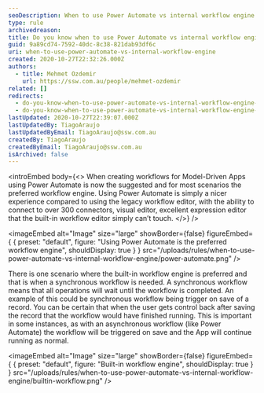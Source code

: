 ```yaml
---
seoDescription: When to use Power Automate vs internal workflow engine (Model Driven Apps)?
type: rule
archivedreason:
title: Do you know when to use Power Automate vs internal workflow engine (Model Driven Apps)?
guid: 9a89cd74-7592-40dc-8c38-821dab93df6c
uri: when-to-use-power-automate-vs-internal-workflow-engine
created: 2020-10-27T22:32:26.000Z
authors:
  - title: Mehmet Ozdemir
    url: https://ssw.com.au/people/mehmet-ozdemir
related: []
redirects:
  - do-you-know-when-to-use-power-automate-vs-internal-workflow-engine-model-driven-apps
  - do-you-know-when-to-use-power-automate-vs-internal-workflow-engine-(model-driven-apps)
lastUpdated: 2020-10-27T22:39:07.000Z
lastUpdatedBy: TiagoAraujo
lastUpdatedByEmail: TiagoAraujo@ssw.com.au
createdBy: TiagoAraujo
createdByEmail: TiagoAraujo@ssw.com.au
isArchived: false
---
```


<introEmbed
  body={<>
When creating workflows for Model-Driven Apps using Power Automate is now the suggested and for most scenarios the preferred workflow engine. Using Power Automate is simply a nicer experience compared to using the legacy workflow editor, with the ability to connect to over 300 connectors, visual editor, excellent expression editor that the built-in workflow editor simply can’t touch.
  </>}
/>

<imageEmbed
  alt="Image"
  size="large"
  showBorder={false}
  figureEmbed={ {
    preset: "default",
    figure: "Using Power Automate is the preferred workflow engine",
    shouldDisplay: true
  } }
  src="/uploads/rules/when-to-use-power-automate-vs-internal-workflow-engine/power-automate.png"
/>

There is one scenario where the built-in workflow engine is preferred and that is when a synchronous workflow is needed. A synchronous workflow means that all operations will wait until the workflow is completed. An example of this could be synchronous workflow being trigger on save of a record. You can be certain that when the user gets control back after saving the record that the workflow would have finished running. This is important in some instances, as with an asynchronous workflow (like Power Automate) the workflow will be triggered on save and the App will continue running as normal.


<imageEmbed
  alt="Image"
  size="large"
  showBorder={false}
  figureEmbed={ {
    preset: "default",
    figure: "Built-in workflow engine",
    shouldDisplay: true
  } }
  src="/uploads/rules/when-to-use-power-automate-vs-internal-workflow-engine/builtin-workflow.png"
/>
